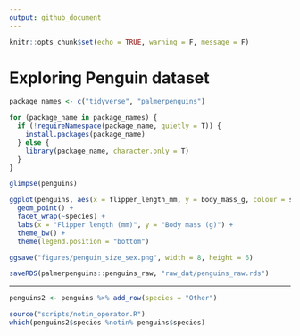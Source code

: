 ```yaml
---
output: github_document
---
```


```r
knitr::opts_chunk$set(echo = TRUE, warning = F, message = F)
```

# Exploring Penguin dataset

```r
package_names <- c("tidyverse", "palmerpenguins")

for (package_name in package_names) {
  if (!requireNamespace(package_name, quietly = T)) {
    install.packages(package_name)
  } else {
    library(package_name, character.only = T)
  }
}
```

```r
glimpse(penguins)
```

```r
ggplot(penguins, aes(x = flipper_length_mm, y = body_mass_g, colour = sex)) +
  geom_point() +
  facet_wrap(~species) +
  labs(x = "Flipper length (mm)", y = "Body mass (g)") +
  theme_bw() +
  theme(legend.position = "bottom")
```


```r
ggsave("figures/penguin_size_sex.png", width = 8, height = 6)
```

```r
saveRDS(palmerpenguins::penguins_raw, "raw_dat/penguins_raw.rds")
```
----------------------------------------------------------------


```r
penguins2 <- penguins %>% add_row(species = "Other")
```

```r
source("scripts/notin_operator.R")
which(penguins2$species %notin% penguins$species)
```

